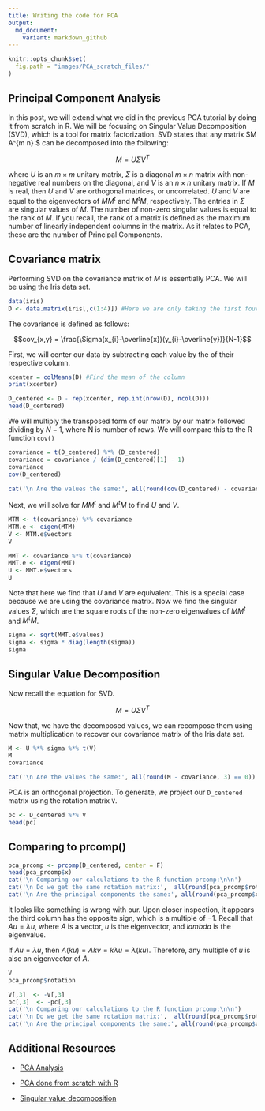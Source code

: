 ```yaml
---
title: Writing the code for PCA
output:
  md_document:
    variant: markdown_github
---
```


```r
knitr::opts_chunk$set(
  fig.path = "images/PCA_scratch_files/"
)
```

## Principal Component Analysis

In this post, we will extend what we did in the previous PCA tutorial by doing it from scratch in R. We will be focusing on Singular Value Decomposition (SVD), which is a tool for matrix factorization. SVD states that any matrix $M \in A^{m \times n} $ can be decomposed into the following:

$$M = U \Sigma V^{T}$$

where $U$ is an $m \times m$ unitary matrix, $\Sigma$ is a diagonal $m \times n$ matrix with non-negative real numbers on the diagonal, and $V$ is an $n \times n$ unitary matrix. If $M$ is real, then $U$ and $V$ are orthogonal matrices, or uncorrelated. $U$ and $V$ are equal to the eigenvectors of $MM^{t}$ and $M^{t}M$, respectively. The entries in $\Sigma$ are singular values of $M$. The number of non-zero singular values is equal to the rank of $M$. If you recall, the rank of a matrix is defined as the maximum number of linearly independent columns in the matrix. As it relates to PCA, these are the number of Principal Components. 

## Covariance matrix

Performing SVD on the covariance matrix of $M$ is essentially PCA. We will be using the Iris data set.

```r
data(iris)
D <- data.matrix(iris[,c(1:4)]) #Here we are only taking the first four columns as the last one is categorical data.
```

The covariance is defined as follows:

$$cov_{x,y} = \frac{\Sigma(x_{i}-\overline{x})(y_{i}-\overline{y})}{N-1}$$

First, we will center our data by subtracting each value by the of their respective column.

```r
xcenter = colMeans(D) #Find the mean of the column
print(xcenter)

D_centered <- D - rep(xcenter, rep.int(nrow(D), ncol(D)))
head(D_centered)
```

We will multiply the transposed form of our matrix by our matrix followed dividing by $N-1$, where N is number of rows. We will compare this to the R function `cov()`

```r
covariance = t(D_centered) %*% (D_centered)
covariance = covariance / (dim(D_centered)[1] - 1)
covariance
cov(D_centered)

cat('\n Are the values the same:', all(round(cov(D_centered) - covariance, 3) == 0)) 
```

Next, we will solve for $MM^{t}$ and $M^{t}M$ to find $U$ and $V$.

```r
MTM <- t(covariance) %*% covariance
MTM.e <- eigen(MTM)
V <- MTM.e$vectors
V
```

```r
MMT <- covariance %*% t(covariance)
MMT.e <- eigen(MMT)
U <- MMT.e$vectors
U
```

Note that here we find that $U$ and $V$ are equivalent. This is a special case because we are using the covariance matrix. Now we find the singular values $\Sigma$, which are the square roots of the non-zero eigenvalues of $MM^{t}$ and $M^{t}M$.

```r
sigma <- sqrt(MMT.e$values)
sigma <- sigma * diag(length(sigma))
sigma
```

## Singular Value Decomposition

Now recall the equation for SVD.

$$M = U \Sigma V^{T}$$

Now that, we have the decomposed values, we can recompose them using matrix multiplication to recover our covariance matrix of the Iris data set.

```r
M <- U %*% sigma %*% t(V)
M
covariance

cat('\n Are the values the same:', all(round(M - covariance, 3) == 0)) 
```

PCA is an orthogonal projection. To generate, we project our `D_centered` matrix using the rotation matrix `V`.

```r
pc <- D_centered %*% V
head(pc)
```

## Comparing to prcomp()

```r
pca_prcomp <- prcomp(D_centered, center = F)
head(pca_prcomp$x)
cat('\n Comparing our calculations to the R function prcomp:\n\n')
cat('\n Do we get the same rotation matrix:',  all(round(pca_prcomp$rotation - V, 3) == 0)) 
cat('\n Are the principal components the same:', all(round(pca_prcomp$x - pc, 3) == 0)) 
```

It looks like something is wrong with our. Upon closer inspection, it appears the third column has the opposite sign, which is a multiple of $-1$. Recall that $Au = \lambda u$, where $A$ is a vector, $u$ is the eigenvector, and $lambda$ is the eigenvalue.

If $Au = \lambda u$, then $A(ku) = Akv = k \lambda u = \lambda (ku)$. Therefore, any multiple of $u$ is also an eigenvector of $A$.
```r
V
pca_prcomp$rotation
```

```r
V[,3]  <- -V[,3]
pc[,3]  <- -pc[,3]
cat('\n Comparing our calculations to the R function prcomp:\n\n')
cat('\n Do we get the same rotation matrix:',  all(round(pca_prcomp$rotation - V, 3) == 0)) 
cat('\n Are the principal components the same:', all(round(pca_prcomp$x - pc, 3) == 0)) 
```


## Additional Resources

  - [PCA Analysis](https://www.datacamp.com/community/tutorials/pca-analysis-r)

  - [PCA done from scratch with R](https://medium.com/@ravikalia/pca-in-matrix-based-frameworks-9719e29cf7e6)

  - [Singular value decomposition](PCA done from scratch with R)



